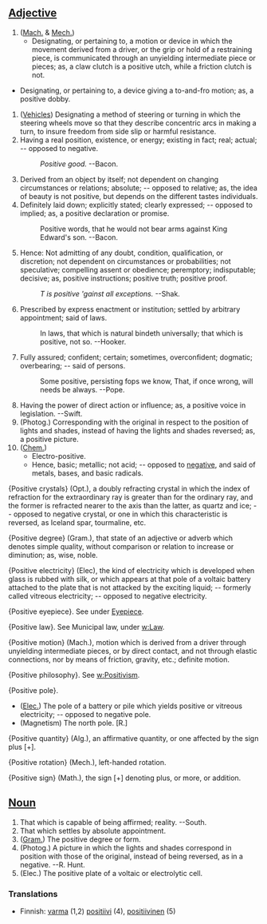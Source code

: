 ==[[Adjective]]==

# ([[Mach.]] & [[Mech.]])
#* Designating, or pertaining to, a motion or device in which the movement derived from a driver, or the grip or hold of a restraining piece, is communicated through an unyielding intermediate piece or pieces; as, a claw clutch is a positive utch, while a friction clutch is not.
* Designating, or pertaining to, a device giving a to-and-fro motion; as, a positive dobby.
# ([[Vehicle]]s) Designating a method of steering or turning in which the steering wheels move so that they describe concentric arcs in making a turn, to insure freedom from side slip or harmful  resistance.
# Having a real position, existence, or energy; existing in fact; real; actual; -- opposed to negative. 
#:''Positive good.'' --Bacon.
# Derived from an object by itself; not dependent on changing circumstances or relations; absolute; -- opposed to relative; as, the idea of beauty is not positive, but depends on the different tastes individuals.
# Definitely laid down; explicitly stated; clearly expressed; -- opposed to implied; as, a positive declaration or promise.
#:Positive words, that he would not bear arms against King Edward's son.  --Bacon.
# Hence: Not admitting of any doubt, condition, qualification, or discretion; not dependent on circumstances or probabilities; not speculative; compelling assent or obedience; peremptory; indisputable; decisive; as, positive instructions; positive truth; positive proof.
#:''T is positive 'gainst all exceptions.'' --Shak.
# Prescribed by express enactment or institution; settled by arbitrary appointment; said of laws.
#: In laws, that which is natural bindeth universally; that which is positive, not so.       --Hooker.
# Fully assured; confident; certain; sometimes, overconfident; dogmatic; overbearing; -- said of persons.
#: Some positive, persisting fops we know, That, if once wrong, will needs be always.     --Pope.
# Having the power of direct action or influence; as, a positive voice in legislation. --Swift.
# (Photog.) Corresponding with the original in respect to the position of lights and shades, instead of having the lights and shades reversed; as, a positive picture.
# ([[Chem.]])
#* Electro-positive.
#* Hence, basic; metallic; not acid; -- opposed to [[negative]], and said of metals, bases, and basic radicals.

{Positive crystals} (Opt.), a doubly refracting crystal in which the index of refraction for the extraordinary ray is greater than for the ordinary ray, and the former is refracted nearer to the axis than the latter, as quartz and ice; -- opposed to negative crystal, or one in which this characteristic is reversed, as Iceland spar,   tourmaline, etc.

{Positive degree} (Gram.), that state of an adjective or adverb which denotes simple quality, without comparison or relation to increase or diminution; as, wise, noble.

{Positive electricity} (Elec), the kind of electricity which is developed when glass is rubbed with silk, or which appears at that pole of a voltaic battery attached to the plate that is not attacked by the exciting liquid; -- formerly called vitreous electricity; -- opposed to negative electricity.

{Positive eyepiece}. See under [[Eyepiece]].

{Positive law}. See Municipal law, under [[w:Law]].

{Positive motion} (Mach.), motion which is derived from a driver through unyielding intermediate pieces, or by direct contact, and not through elastic connections, nor by means of friction, gravity, etc.; definite motion.

{Positive philosophy}. See [[w:Positivism]].

{Positive pole}.
* ([[Elec.]]) The pole of a battery or pile which yields      positive or vitreous electricity; -- opposed to negative pole.
* (Magnetism) The north pole. [R.]

{Positive quantity} (Alg.), an affirmative quantity, or one  affected by the sign plus [+].

{Positive rotation} (Mech.), left-handed rotation.

{Positive sign} (Math.), the sign [+] denoting plus, or more, or addition.

==[[Noun]]==

# That which is capable of being affirmed; reality. --South.
# That which settles by absolute appointment.
# ([[Gram.]]) The positive degree or form.
# (Photog.) A picture in which the lights and shades correspond in position with those of the original, instead of being reversed, as in a negative. --R. Hunt.
# (Elec.) The positive plate of a voltaic or electrolytic  cell.


===Translations===
*Finnish: [[varma]] (1,2) [[positiivi]] (4), [[positiivinen]] (5)